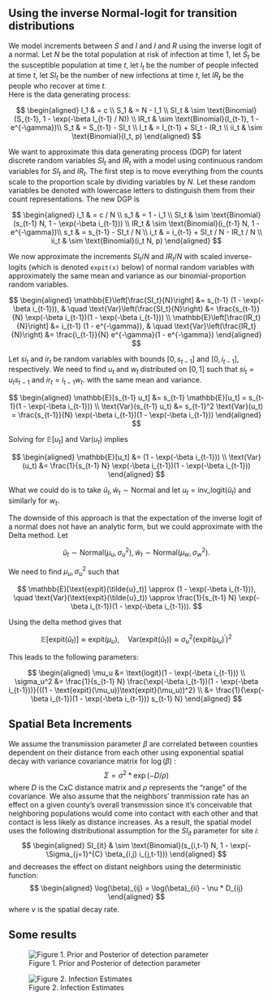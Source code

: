 ## Using the inverse Normal-logit for transition distributions

We model increments between $S$ and $I$ and $I$ and $R$ using the inverse logit of a normal.
Let $N$ be the total population at risk of infection at time $1$, let $S_t$ be the susceptible population at time $t$, let $I_t$ be the number of people infected at time $t$, let $SI_t$ be the number of new infections at time $t$, let $IR_t$ be the people who recover at time $t$.  
Here is the data generating process:

$$
\begin{aligned}
    I_1 & = c \\
    S_1 & = N - I_1 \\
    SI_t & \sim \text{Binomial}(S_{t-1}, 1 - \exp(-\beta I_{t-1} / N)) \\
    IR_t & \sim \text{Binomial}(I_{t-1}, 1 - e^{-\gamma})\\
    S_t & = S_{t-1} - SI_t \\
    I_t & = I_{t-1} + SI_t - IR_t \\
    ii_t & \sim \text{Binomial}(I_t, p)
\end{aligned}
$$

We want to approximate this data generating process (DGP) for latent discrete random variables $SI_t$ and $IR_t$ with a model using continuous random variables for $SI_t$ and $IR_t$.
The first step is to move everything from the counts scale to the proportion scale by dividing variables by $N$.
Let these random variables be denoted with lowercase letters to distinguish them from their count representations.
The new DGP is 

$$
\begin{aligned}
    i_1 & = c / N \\
    s_1 & = 1 - i_1 \\
    SI_t & \sim \text{Binomial}(s_{t-1} N, 1 - \exp(-\beta i_{t-1})) \\
    IR_t & \sim \text{Binomial}(i_{t-1} N, 1 - e^{-\gamma})\\
    s_t & = s_{t-1} - SI_t / N \\
    i_t & = i_{t-1} + SI_t / N - IR_t / N \\
    ii_t & \sim \text{Binomial}(i_t N, p)
\end{aligned}
$$

We now approximate the increments $SI_t / N$ and $IR_t / N$ with scaled inverse-logits (which is denoted `expit(x)` below) of normal random variables with approximately the same mean and variance as our binomial-proportion random variables.

$$
\begin{aligned}
    \mathbb{E}\left[\frac{SI_t}{N}\right] &= s_{t-1} (1 - \exp(-\beta i_{t-1})), & \quad \text{Var}\left(\frac{SI_t}{N}\right) &= \frac{s_{t-1}}{N} \exp(-\beta i_{t-1})(1 - \exp(-\beta i_{t-1})) \\
    \mathbb{E}\left[\frac{IR_t}{N}\right] &= i_{t-1} (1 - e^{-\gamma}), & \quad \text{Var}\left(\frac{IR_t}{N}\right) &= \frac{i_{t-1}}{N} e^{-\gamma}(1 - e^{-\gamma})
\end{aligned}
$$

Let $si_t$ and $ir_t$ be random variables with bounds $[0, s_{t-1}]$ and $[0, i_{t-1}]$, respectively.
We need to find $u_t$ and $w_t$ distributed on $[0, 1]$ such that $si_t = u_t s_{t-1}$ and $ir_t = i_{t-1} w_t$.
with the same mean and variance.

$$
\begin{aligned}
    \mathbb{E}[s_{t-1} u_t] &= s_{t-1} \mathbb{E}[u_t] = s_{t-1}(1 - \exp(-\beta i_{t-1})) \\
    \text{Var}(s_{t-1} u_t) &= s_{t-1}^2 \text{Var}(u_t) = \frac{s_{t-1}}{N} \exp(-\beta i_{t-1})(1 - \exp(-\beta i_{t-1}))
\end{aligned}
$$

Solving for $\mathbb{E}[u_t]$ and $\text{Var}(u_t)$ implies

$$
\begin{aligned}
    \mathbb{E}[u_t] &= (1 - \exp(-\beta i_{t-1})) \\
    \text{Var}(u_t) &= \frac{1}{s_{t-1} N} \exp(-\beta i_{t-1})(1 - \exp(-\beta i_{t-1}))
\end{aligned}
$$

What we could do is to take $\tilde{u}_t, \tilde{w}_t \sim \text{Normal}$ and let $u_t = \text{inv\_logit}(\tilde{u}_t)$ and similarly for $w_t$.

The downside of this approach is that the expectation of the inverse logit of a normal does not have an analytic form, but we could approximate with the Delta method.
Let 

$$
\tilde{u}_t \sim \text{Normal}(\mu_u, \sigma^2_u), \tilde{w}_t \sim \text{Normal}(\mu_w, \sigma^2_w).
$$

We need to find $\mu_u, \sigma^2_u$ such that 

$$
\mathbb{E}[\text{expit}(\tilde{u}_t)] \approx (1 - \exp(-\beta i_{t-1})), \quad \text{Var}(\text{expit}(\tilde{u}_t)) \approx \frac{1}{s_{t-1} N} \exp(-\beta i_{t-1})(1 - \exp(-\beta i_{t-1})).
$$

Using the delta method gives that 

$$
\mathbb{E}[\text{expit}(\tilde{u}_t)] \approx \text{expit}(\mu_u), \quad \text{Var}(\text{expit}(\tilde{u}_t)) \approx \sigma_u^2 (\text{expit}(\mu_u)^\prime)^2
$$

This leads to the following parameters:

$$
\begin{aligned}
    \mu_u &= \text{logit}(1 - \exp(-\beta i_{t-1}))  \\
    \sigma_u^2 &= \frac{1}{s_{t-1} N} \frac{\exp(-\beta i_{t-1})(1 - \exp(-\beta i_{t-1}))}{((1 - \text{expit}(\mu_u))\text{expit}(\mu_u))^2} \\
    &= \frac{1}{\exp(-\beta i_{t-1})(1 - \exp(-\beta i_{t-1})) s_{t-1} N}
\end{aligned}
$$

## Spatial Beta Increments 
We assume the transmission parameter $\beta$ are correlated between counties dependent on their distance from each other using exponential spatial decay with variance covariance matrix for $\log(\beta)$ : 
$$
    \Sigma = \sigma^2 * \exp(-D / \rho) 
$$
where $D$ is the CxC distance matrix and $\rho$ represents the "range" of the covariance. We also assume that the neighbors' tranmission rate has an effect on a given county's overall transmission since it's conceivable that neighboring populations would come into contact with each other and that contact is less likely as distance increases. As a result, the spatial model uses the following distributional assumption for the $SI_{it}$ parameter for site $i$: 
$$
\begin{aligned}
SI_{it} & \sim \text{Binomial}(s_{i,t-1} N, 1 - \exp(-\Sigma_{j=1}^{C} \beta_{i,j} i_{j,t-1}))
\end{aligned}
$$
and decreases the effect on distant neighbors using the deterministic function:
$$
\begin{aligned}
\log(\beta)_{ij} = \log(\beta)_{ii} - \nu * D_{ij}
\end{aligned}
$$
where $\nu$ is the spatial decay rate. 

## Some results
![Figure 1. Prior and Posterior of detection parameter](Pfig.png) 

![Figure 2. Infection Estimates](inf_est.png)

